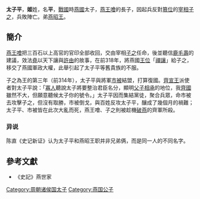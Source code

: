 '''太子平'''{{BD|？||前314年||catIdx=J}}，'''姬'''姓，名'''平'''，[[戰國|戰國]]時[[燕國|燕國]]太子，[[燕王噲|燕王噲]]的長子，因起兵反對[[篡位|篡位]]的[[宰相|宰相]][[子之|子之]]，兵敗陣亡。弟[[燕昭王|燕昭王]]。

==簡介==
[[燕王噲|燕王噲]]把三百石以上高官的官印全部收回，交由宰相[[子之|子之]]任命，後並聽信[[鹿毛壽|鹿毛壽]]的建議，效法[[堯|堯]]以天下讓與[[許由|許由]]的故事，在前318年，將燕國[[王位|王位]]「[[禪讓|禪讓]]」給子之，移交了燕國軍政大權，此舉引起了太子平等舊貴族的不服。

子之為王的第三年（前314年），太子平與將軍[[市被|市被]]結盟，打算復國。[[齊宣王|齊宣王]]派使者對太子平說：「[[寡人|寡人]]聽說太子將要整治君臣名分，顯明[[世襲|父子相承]]的地位，我[[齊國|齊國]]雖然不大，但願意聽候太子你的號令。」太子平因而集結黨徒，聚合兵眾，命市被去攻擊子之，但沒有取勝，市被倒戈，與百姓反攻太子平，釀成了幾個月的禍難；太子平、市被皆在此次大亂而死，燕王噲、子之則被趁機[[齊破燕之戰|破燕]]的齊軍所殺。

===异说===
陈直《史记新证》认为太子平和燕昭王职并非兄弟俩，而是同一人的不同名字。

==參考文獻==
*《史記》燕世家

[[Category:周朝诸侯国太子|Category:周朝诸侯国太子]]
[[Category:燕国公子|Category:燕国公子]]